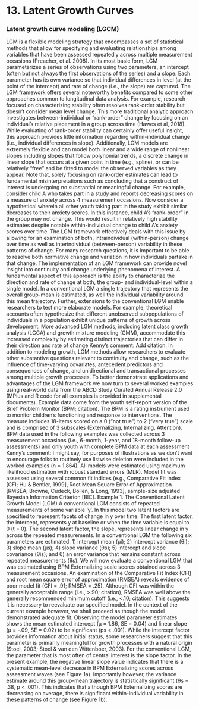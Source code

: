 # 13. Latent Growth Curves

### Latent growth curve modeling (LGCM)
LGM is a flexible modeling strategy that encompasses a set of statistical methods that allow for specifying and evaluating relationships among variables that have been assessed repeatedly across multiple measurement occasions (Preacher, et al. 2008). In its most basic form, LGM parameterizes a series of observations using two parameters, an intercept (often but not always the first observations of the series) and a slope. Each parameter has its own variance so that individual differences in level (at the point of the intercept) and rate of change (i.e., the slope) are captured. The LGM framework offers several noteworthy benefits compared to some other approaches common to longitudinal data analysis. For example, research focused on characterizing stability often resolves rank-order stability but doesn't consider mean level change. This more traditional analytic approach investigates between-individual or "rank-order" change by focusing on an individual's relative placement in a group across time (Hawes et al, 2018). While evaluating of rank-order stability can certainly offer useful insight, this approach provides little information regarding within-individual change (i.e., individual differences in slope). Additionally, LGM models are extremely flexible and can model both linear and a wide range of nonlinear slopes including slopes that follow polynomial trends, a discrete change in linear slope that occurs at a given point in time (e.g., spline), or can be relatively "free" and be fitted to model the observed variables as they appear. Note that, solely focusing on rank-order estimates can lead to fundamental misinterpretations such as concluding that a construct of interest is undergoing no substantial or meaningful change. For example, consider child A who takes part in a study and reports decreasing scores on a measure of anxiety across 4 measurement occasions. Now consider a hypothetical wherein all other youth taking part in the study exhibit similar decreases to their anxiety scores. In this instance, child A's "rank-order" in the group may not change. This would result in relatively high stability estimates despite notable within-individual change to child A's anxiety scores over time. The LGM framework effectively deals with this issue by allowing for an examination of both, intraindividual (within-person) change over time as well as interindividual (between-person) variability in these patterns of change. For many research questions, it is important to be able to resolve both normative change and variation in how individuals partake in that change. The implementation of an LGM framework can provide novel insight into continuity and change underlying phenomena of interest. A fundamental aspect of this approach is the ability to characterize the direction and rate of change at both, the group- and individual-level within a single model. In a conventional LGM a single trajectory that represents the overall group-mean is estimated, as well the individual variability around this mean trajectory. Further, extensions to the conventional LGM enable researchers to test more elaborate models. For example, theoretical accounts often hypothesize that different unobserved subpopulations of individuals in a population exhibit unique patterns of growth across development. More advanced LGM methods, including latent class growth analysis (LCGA) and growth mixture modeling (GMM), accommodate this increased complexity by estimating distinct trajectories that can differ in their direction and rate of change Kenny's comment: Add citation. In addition to modeling growth, LGM methods allow researchers to evaluate other substantive questions relevant to continuity and change, such as the influence of time-varying covariates, antecedent predictors and consequences of change, and unidirectional and transactional processes among multiple growth processes. To better demonstrate applications and advantages of the LGM framework we now turn to several worked examples using real-world data from the ABCD Study Curated Annual Release 2.0 (MPlus and R code for all examples is provided in supplemental documents). Example data come from the youth self-report version of the Brief Problem Monitor (BPM; citation). The BPM is a rating instrument used to monitor children's functioning and response to interventions. The measure includes 18-items scored on a 0 ("not true") to 2 ("very true") scale and is comprised of 3 subscales (Externalizing, Internalizing, Attention). BPM data used in the following examples was collected across 3 measurement occasions (i.e., 6-month, 1-year, and 18-month follow-up assessments) and only youth with complete BPM data at each assessment Kenny's comment: I might say, for purposes of illustrations as we don't want to encourage folks to routinely use listwise deletion were included in the worked examples (n = 1,864). All models were estimated using maximum likelihood estimation with robust standard errors (MLR). Model fit was assessed using several common fit indices (e.g., Comparative Fit Index [CFI; Hu & Bentler, 1999], Root Mean Square Error of Approximation [RMSEA; Browne, Cudeck, Bollen, & Long, 1993], sample-size adjusted Bayesian Information Criterion [BIC]. Example 1. The Conventional Latent Growth Model (LGM) A conventional LGM consists of repeated measurements of some variable 'y'. In this model two latent factors are specified to represent facets of change in y over time. The first latent factor, the intercept, represents y at baseline or when the time variable is equal to 0 (t = 0). The second latent factor, the slope, represents linear change in y across the repeated measurements. In a conventional LGM the following six parameters are estimated: 1) intercept mean (μi); 2) intercept variance (θi); 3) slope mean (μs); 4) slope variance (θs); 5) intercept and slope covariance (θis); and 6) an error variance that remains constant across repeated measurements (θε). We will now evaluate a conventional LGM that was estimated using BPM Externalizing scale scores obtained across 3 measurement occasions. An examination of the Comparative Fit Index (CFI) and root mean square error of approximation (RMSEA) reveals evidence of poor model fit (CFI = .91; RMSEA = .25). Although CFI was within the generally acceptable range (i.e., \>.90; citation), RMSEA was well above the generally recommended minimum cutoff (i.e., \<.10; citation). This suggests it is necessary to reevaluate our specified model. In the context of the current example however, we shall proceed as though the model demonstrated adequate fit. Observing the model parameter estimates shows the mean estimated intercept (μ = 1.86, SE = 0.04) and linear slope (μ = -.09, SE = 0.02) to be significant (ps \< .001). While the intercept factor provides information about initial status, some researchers suggest that this parameter is primarily meaningful for growth processes with a natural origin (Stoel, 2003; Stoel & van den Wittenboer, 2003). For the conventional LGM, the parameter that is most often of central interest is the slope factor. In the present example, the negative linear slope value indicates that there is a systematic mean-level decrease in BPM Externalizing scores across assessment waves (see Figure 1a). Importantly however, the variance estimate around this group-mean trajectory is statistically significant (θs = .38, p \< .001). This indicates that although BPM Externalizing scores are decreasing on average, there is significant within-individual variability in these patterns of change (see Figure 1b).